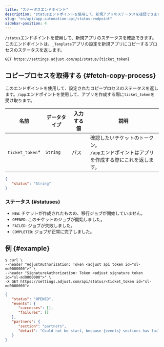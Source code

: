 ```yaml
---
title: "ステータスエンドポイント"
description: "statusエンドポイントを使用して、新規アプリのステータスを確認できます。"
slug: "en/api/app-automation-api/status-endpoint"
sidebar-position: 4
---
```

`/status`エンドポイントを使用して、新規アプリのステータスを確認できます。このエンドポイントは、`_Template`アプリの設定を新規アプリにコピーするプロセスのステータスを返します。
<codeblock title="エンドポイント" highlight="/status, {ticket_token}"> 

```http
GET https://settings.adjust.com/api/status/{ticket_token}
```

</CodeBlock> 

コピープロセスを取得する \{\#fetch\-copy\-process\}
--------------------------------------------

このエンドポイントを使用して、設定されたコピープロセスのステータスを返します。`/app`エンドポイントを使用して、アプリを作成する際に`ticket_token`を受け取ります。

|        名前         |  データタイプ  | 入力する値 |                          説明                           |
|-------------------|----------|-------|-------------------------------------------------------|
| `ticket_token`\* | `String` | パス    | 確認したいチケットのトークン。<br />`/app`エンドポイントはアプリを作成する際にこれを返します。 |

```json
{
   "status": "String"
}
```

### ステータス \{\#statuses\}

* `NEW`: チケットが作成されたものの、移行ジョブが開始していません。
* `OPENED`: このチケットのジョブが開始しました。
* `FAILED`: ジョブが失敗しました。
* `COMPLETED`: ジョブが正常に完了しました。

例 \{\#example\}
------------------

<codeblock title="cURL" highlight="<ticket_token>"> 

```console
$ curl \
--header "AdjustAuthorization: Token <adjust api token id="sl-md0000000">" \
--header "SignatureAuthorization: Token <adjust signature token id="sl-md0000000">" \
-X GET https://settings.adjust.com/api/status/<ticket_token id="sl-md0000000">
```

</CodeBlock> <codeblock title="成功レスポンス"> 

```json
{
   "status": "OPENED",
   "events": {
      "successes": [],
      "failures": []
   },
   "partners": {
      "section": "partners",
      "detail": "Could not be start, because {events} sections has failed"
   }
}
```

</CodeBlock>

